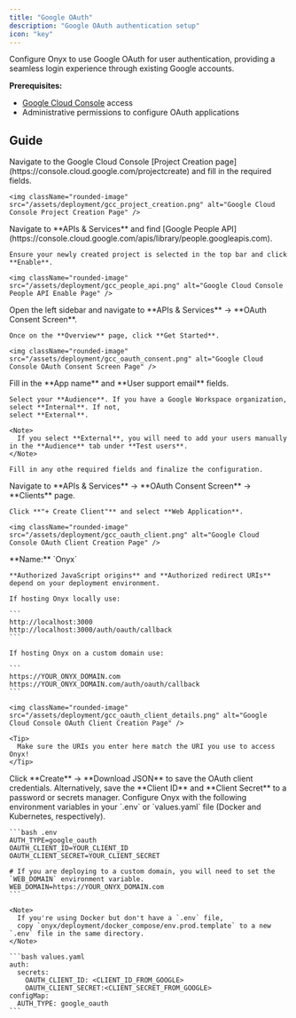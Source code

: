 ```yaml
---
title: "Google OAuth"
description: "Google OAuth authentication setup"
icon: "key"
---
```


Configure Onyx to use Google OAuth for user authentication,
providing a seamless login experience through existing Google accounts.

**Prerequisites:**
- [Google Cloud Console](https://console.cloud.google.com/) access
- Administrative permissions to configure OAuth applications

## Guide

<Steps>
  <Step title="Create Google Cloud Project">
    Navigate to the Google Cloud Console [Project Creation page](https://console.cloud.google.com/projectcreate)
    and fill in the required fields.

    <img className="rounded-image" src="/assets/deployment/gcc_project_creation.png" alt="Google Cloud Console Project Creation Page" />
  </Step>

  <Step title="Enable Google People API">
    Navigate to **APIs & Services** and find [Google People
    API](https://console.cloud.google.com/apis/library/people.googleapis.com).

    Ensure your newly created project is selected in the top bar and click **Enable**.

    <img className="rounded-image" src="/assets/deployment/gcc_people_api.png" alt="Google Cloud Console People API Enable Page" />
  </Step>

  <Step title="Create Google Auth Platform">
    Open the left sidebar and navigate to **APIs & Services** → **OAuth Consent Screen**.

    Once on the **Overview** page, click **Get Started**.

    <img className="rounded-image" src="/assets/deployment/gcc_oauth_consent.png" alt="Google Cloud Console OAuth Consent Screen Page" />
  </Step>

  <Step title="Configure OAuth Project & Consent Screen">
    Fill in the **App name** and **User support email** fields.

    Select your **Audience**. If you have a Google Workspace organization, select **Internal**. If not,
    select **External**.

    <Note>
      If you select **External**, you will need to add your users manually in the **Audience** tab under **Test users**.
    </Note>

    Fill in any othe required fields and finalize the configuration.
  </Step>

  <Step title="Create OAuth Client">
    Navigate to **APIs & Services** → **OAuth Consent Screen** → **Clients** page.

    Click **"+ Create Client"** and select **Web Application**.

    <img className="rounded-image" src="/assets/deployment/gcc_oauth_client.png" alt="Google Cloud Console OAuth Client Creation Page" />
  </Step>

  <Step title="Configure OAuth Client">
    **Name:** `Onyx`

    **Authorized JavaScript origins** and **Authorized redirect URIs** depend on your deployment environment.

    If hosting Onyx locally use:

    ```
    http://localhost:3000
    http://localhost:3000/auth/oauth/callback
    ```

    If hosting Onyx on a custom domain use:

    ```
    https://YOUR_ONYX_DOMAIN.com
    https://YOUR_ONYX_DOMAIN.com/auth/oauth/callback
    ```

    <img className="rounded-image" src="/assets/deployment/gcc_oauth_client_details.png" alt="Google Cloud Console OAuth Client Creation Page" />

    <Tip>
      Make sure the URIs you enter here match the URI you use to access Onyx!
    </Tip>
  </Step>

  <Step title="Save OAuth Credentials">
    Click **Create** → **Download JSON** to save the OAuth client credentials. Alternatively,
    save the **Client ID** and **Client Secret** to a password or secrets manager.
  </Step>

  <Step title="Configure Onyx">
    Configure Onyx with the following environment variables in your `.env` or `values.yaml` file (Docker and Kubernetes,
    respectively).

    ```bash .env
    AUTH_TYPE=google_oauth
    OAUTH_CLIENT_ID=YOUR_CLIENT_ID
    OAUTH_CLIENT_SECRET=YOUR_CLIENT_SECRET

    # If you are deploying to a custom domain, you will need to set the `WEB_DOMAIN` environment variable.
    WEB_DOMAIN=https://YOUR_ONYX_DOMAIN.com
    ```

    <Note>
      If you're using Docker but don't have a `.env` file,
      copy `onyx/deployment/docker_compose/env.prod.template` to a new `.env` file in the same directory.
    </Note>

    ```bash values.yaml
    auth:
      secrets:
        OAUTH_CLIENT_ID: <CLIENT_ID_FROM_GOOGLE>
        OAUTH_CLIENT_SECRET:<CLIENT_SECRET_FROM_GOOGLE>
    configMap:
      AUTH_TYPE: google_oauth
    ```
  </Step>
</Steps>
